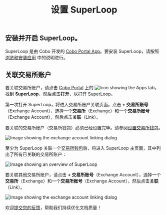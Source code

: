 ﻿---
title: "设置 SuperLoop"
sidebarTitle: "设置 SuperLoop"
---

## 安装并开启 SuperLoop。

SuperLoop 是由 Cobo 开发的 [Cobo Portal App](/cn/portal/portal-apps/introduction)。要安装 SuperLoop，请按照[浏览和安装应用](/cn/portal/portal-apps/browse-and-install) 中的说明进行。

## 关联交易所账户

要关联交易所账户，请点击 [Cobo Portal](https://portal.cobo.com/login) 上的 <img src="/en/images/common/icon_apps.svg" className="icon" alt="Icon showing the Apps tab"/>，找到 **SuperLoop**，然后点击**打开**，以打开 SuperLoop。

第一次打开 SuperLoop，将进入交易所账户关联页面。点击 **+ 交易所账号**（Exchange Account），选择一个**交易所**（Exchange）和一个**交易所账号**（Exchange Account），然后点击**关联**（Link）。

<Note> 要关联的交易所账户（交易所钱包）必须已经设置完毕。请参阅[设置交易所钱包](/cn/portal/exchange-wallets/set-up)。</Note>

<img src="/en/images/portal-apps/superloop/link-exchange-account.png" className="screenshot_modal" alt="Image showing the exchange account linking dialog" />

至少为 SuperLoop 关联一个[交易所钱包](/cn/portal/exchange-wallets/introduction)后，将进入 SuperLoop 主页面，其中列出了所有已关联的交易所账户：

<img src="/cn/images/portal-apps/superloop/superloop-overview.svg" className="screenshot_full_screen" alt="Image showing an overview of SuperLoop" />

要关联其他交易所账户，请点击 **+ 交易所账号**（Exchange Account），选择一个**交易所**（Exchange）和一个**交易所账号**（Exchange Account），然后点击**关联**（Link）。

<img src="/en/images/portal-apps/superloop/link-exchange-account.png" className="screenshot_modal" alt="Image showing the exchange account linking dialog" />

<Tip>欢迎[提交您的反馈](https://forms.zohopublic.com/cobo/form/DocumentFeedbackForm/formperma/QvLOhxJv1_JMsJ-1dleZ8Itb_7rzN-LtgvsDdxosoVI?referrername=manuals)，帮助我们持续优化文档质量！</Tip>